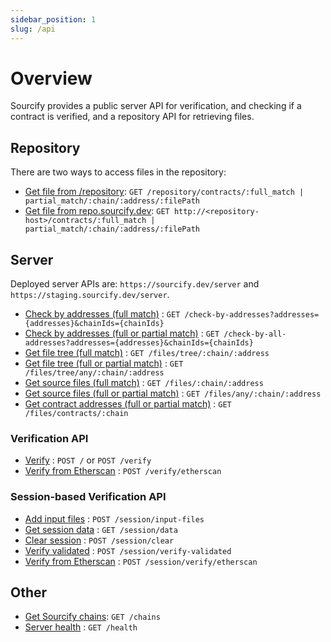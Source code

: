 ```yaml
---
sidebar_position: 1
slug: /api
---
```


# Overview

Sourcify provides a public server API for verification, and checking if a contract is verified, and a repository API for retrieving files.

## Repository

There are two ways to access files in the repository:

- [Get file from /repository](/docs/api/repository/get-file-static): `GET /repository/contracts/:full_match | partial_match/:chain/:address/:filePath`
- [Get file from repo.sourcify.dev](/docs/api/repository/get-file-repository): `GET http://<repository-host>/contracts/:full_match | partial_match/:chain/:address/:filePath`

## Server

Deployed server APIs are: `https://sourcify.dev/server` and `https://staging.sourcify.dev/server`.

- [Check by addresses (full match)](/docs/api/server/check-by-addresses) : `GET /check-by-addresses?addresses={addresses}&chainIds={chainIds}`
- [Check by addresses (full or partial match)](/docs/api/server/check-all-by-addresses) : `GET /check-by-all-addresses?addresses={addresses}&chainIds={chainIds}`
- [Get file tree (full match)](/docs/api/server/get-file-tree-full) : `GET /files/tree/:chain/:address`
- [Get file tree (full or partial match)](/docs/api/server/get-file-tree-all) : `GET /files/tree/any/:chain/:address`
- [Get source files (full match)](/docs/api/server/get-source-files-full) : `GET /files/:chain/:address`
- [Get source files (full or partial match)](/docs/api/server/get-source-files-all) : `GET /files/any/:chain/:address`
- [Get contract addresses (full or partial match)](/docs/api/server/get-contract-addresses-all) : `GET /files/contracts/:chain`

### Verification API

- [Verify](/docs/api/server/verify) : `POST /` or `POST /verify`
- [Verify from Etherscan](/docs/api/server/verify/etherscan) : `POST /verify/etherscan`

### Session-based Verification API


<V2Note />

- [Add input files](/docs/api/server/session/add-input-files) : `POST /session/input-files`
- [Get session data](/docs/api/server/session/get-session-data) : `GET /session/data`
- [Clear session](/docs/api/server/session/session/clear) : `POST /session/clear`
- [Verify validated](/docs/api/server/session/verify-validated) : `POST /session/verify-validated`
- [Verify from Etherscan](/docs/api/server/session/verify/etherscan) : `POST /session/verify/etherscan`

## Other

- [Get Sourcify chains](/docs/api/chains): `GET /chains`
- [Server health](/docs/API/health) : `GET /health`
